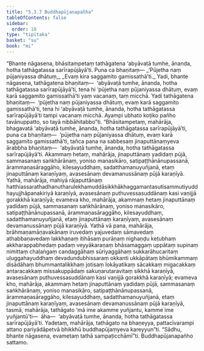 ```yaml
---
title: "5.3.7 Buddhapūjanapañha"
tableOfContents: false
sidebar:
  order: 10
type: "tipitaka"
basket: "su"
book: "mi"
---
```



<DynamicBreadcrumb />

<Division number="144" book="mi" bookNo="28">

<Paragraph number="813" book="mi">
“Bhante nāgasena, bhāsitampetaṃ tathāgatena ‘abyāvaṭā tumhe, ānanda, hotha tathāgatassa sarīrapūjāyā’ti. Puna ca bhaṇitaṃ—
</Paragraph>

<Paragraph number="814" type="verses" book="mi">
_‘Pūjetha naṃ pūjaniyassa dhātuṃ,_  
_Evaṃ kira saggamito gamissathā’ti._  

</Paragraph>

<Paragraph number="815" book="mi">
Yadi, bhante nāgasena, tathāgatena bhaṇitaṃ—  ‘abyāvaṭā tumhe, ānanda, hotha tathāgatassa sarīrapūjāyā’ti, tena hi ‘pūjetha naṃ pūjaniyassa dhātuṃ, evaṃ karā saggamito gamissathā’ti yaṃ vacanaṃ, taṃ micchā. Yadi tathāgatena bhaṇitaṃ—  ‘pūjetha naṃ pūjaniyassa dhātuṃ, evaṃ karā saggamito gamissathā’ti, tena hi ‘abyāvaṭā tumhe, ānanda, hotha tathāgatassa sarīrapūjāyā’ti tampi vacanaṃ micchā. Ayampi ubhato koṭiko pañho tavānuppatto, so tayā nibbāhitabbo”ti.
</Paragraph>

<Paragraph number="816" book="mi">
“Bhāsitampetaṃ, mahārāja, bhagavatā ‘abyāvaṭā tumhe, ānanda, hotha tathāgatassa sarīrapūjāyā’ti, puna ca bhaṇitaṃ—  ‘pūjetha naṃ pūjaniyassa dhātuṃ, evaṃ karā saggamito gamissathā’ti, tañca pana na sabbesaṃ jinaputtānaṃyeva ārabbha bhaṇitaṃ—  ‘abyāvaṭā tumhe, ānanda, hotha tathāgatassa sarīrapūjāyā’ti. Akammaṃ hetaṃ, mahārāja, jinaputtānaṃ yadidaṃ pūjā, sammasanaṃ saṅkhārānaṃ, yoniso manasikāro, satipaṭṭhānānupassanā, ārammaṇasāraggāho, kilesayuddhaṃ, sadatthamanuyuñjanā, etaṃ jinaputtānaṃ karaṇīyaṃ, avasesānaṃ devamanussānaṃ pūjā karaṇīyā.
</Paragraph>

<Paragraph number="817" book="mi">
Yathā, mahārāja, mahiyā rājaputtānaṃ hatthiassarathadhanutharulekhamuddāsikkhākhaggamantasutisammutiyuddhayujjhāpanakiriyā karaṇīyā, avasesānaṃ puthuvessasuddānaṃ kasi vaṇijjā gorakkhā karaṇīyā; evameva kho, mahārāja, akammaṃ hetaṃ jinaputtānaṃ yadidaṃ pūjā, sammasanaṃ saṅkhārānaṃ, yoniso manasikāro, satipaṭṭhānānupassanā, ārammaṇasāraggāho, kilesayuddhaṃ, sadatthamanuyuñjanā, etaṃ jinaputtānaṃ karaṇīyaṃ, avasesānaṃ devamanussānaṃ pūjā karaṇīyā.
</Paragraph>

<Paragraph number="818" book="mi">
Yathā vā pana, mahārāja, brāhmaṇamāṇavakānaṃ iruvedaṃ yajuvedaṃ sāmavedaṃ athabbaṇavedaṃ lakkhaṇaṃ itihāsaṃ purāṇaṃ nighaṇḍu keṭubhaṃ akkharappabhedaṃ padaṃ veyyākaraṇaṃ bhāsamaggaṃ uppātaṃ supinaṃ nimittaṃ chaḷaṅgaṃ candaggāhaṃ sūriyaggāhaṃ sukkarāhucaritaṃ uḷuggahayuddhaṃ devadundubhissaraṃ okkanti ukkāpātaṃ bhūmikammaṃ disādāhaṃ bhummantalikkhaṃ jotisaṃ lokāyatikaṃ sācakkaṃ migacakkaṃ antaracakkaṃ missakuppādaṃ sakuṇarutaravitaṃ sikkhā karaṇīyā, avasesānaṃ puthuvessasuddānaṃ kasi vaṇijjā gorakkhā karaṇīyā; evameva kho, mahārāja, akammaṃ hetaṃ jinaputtānaṃ yadidaṃ pūjā, sammasanaṃ saṅkhārānaṃ, yoniso manasikāro, satipaṭṭhānānupassanā, ārammaṇasāraggāho, kilesayuddhaṃ, sadatthamanuyuñjanā, etaṃ jinaputtānaṃ karaṇīyaṃ, avasesānaṃ devamanussānaṃ pūjā karaṇīyā, tasmā, mahārāja, tathāgato ‘mā ime akamme yuñjantu, kamme ime yuñjantū’ti—  āha—  ‘abyāvaṭā tumhe, ānanda, hotha tathāgatassa sarīrapūjāyā’ti. Yadetaṃ, mahārāja, tathāgato na bhaṇeyya, pattacīvarampi attano pariyādāpetvā bhikkhū buddhapūjaṃyeva kareyyun”ti. “Sādhu, bhante nāgasena, evametaṃ tathā sampaṭicchāmī”ti.

</Paragraph>
</Division>

<Paragraph number="819" type="center" book="mi">
Buddhapūjanapañho sattamo.
</Paragraph>